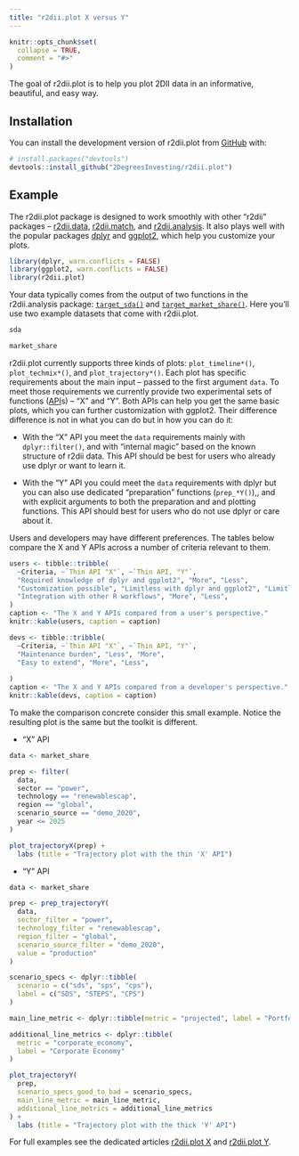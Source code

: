 ```yaml
---
title: "r2dii.plot X versus Y"
---
```


```r
knitr::opts_chunk$set(
  collapse = TRUE,
  comment = "#>"
)
```

The goal of r2dii.plot is to help you plot 2DII data in an informative,
beautiful, and easy way.

## Installation

You can install the development version of r2dii.plot from
[GitHub](https://github.com/2DegreesInvesting/r2dii.plot) with:

```r
# install.packages("devtools")
devtools::install_github("2DegreesInvesting/r2dii.plot")
```

## Example

The r2dii.plot package is designed to work smoothly with other "r2dii" packages
-- [r2dii.data](https://2degreesinvesting.github.io/r2dii.data/),
[r2dii.match](https://2degreesinvesting.github.io/r2dii.match/), and
[r2dii.analysis](https://2degreesinvesting.github.io/r2dii.analysis/). It also
plays well with the popular packages [dplyr](https://www.tidyverse.org/) and
[ggplot2](https://ggplot2.tidyverse.org/), which help you customize your plots.

```r
library(dplyr, warn.conflicts = FALSE)
library(ggplot2, warn.conflicts = FALSE)
library(r2dii.plot)
```

Your data typically comes from the output of two functions in the r2dii.analysis
package:
[`target_sda()`](https://2degreesinvesting.github.io/r2dii.analysis/reference/target_sda.html)
and
[`target_market_share()`](https://2degreesinvesting.github.io/r2dii.analysis/reference/target_market_share.html).
Here you'll use two example datasets that come with r2dii.plot.

```r
sda

market_share
```

r2dii.plot currently supports three kinds of plots: `plot_timeline*()`,
`plot_techmix*()`, and `plot_trajectory*()`. Each plot has specific requirements
about the main input -- passed to the first argument `data`. To meet those
requirements we currently provide two experimental sets of functions
([API](https://en.wikipedia.org/wiki/API)s) -- "X" and "Y". Both APIs can help
you get the same basic plots, which you can further customization with ggplot2.
Their difference difference is not in what you can do but in how you can do it:

* With the "X" API you meet the `data` requirements mainly with
`dplyr::filter()`, and with "internal magic" based on the known structure of
r2dii data. This API should be best for users who already use dplyr or want to
learn it.

* With the "Y" API you could meet the `data` requirements with dplyr but you can
also use dedicated "preparation" functions (`prep_*Y()`),, and with explicit
arguments to both the preparation and and plotting functions. This API should
best for users who do not use dplyr or care about it.

Users and developers may have different preferences. The tables below compare
the X and Y APIs across a number of criteria relevant to them.

```r
users <- tibble::tribble(
  ~Criteria, ~`Thin API "X"`, ~`Thin API, "Y"`,
  "Required knowledge of dplyr and ggplot2", "More", "Less",
  "Customization possible", "Limitless with dplyr and ggplot2", "Limitless with dplyr, ggplot2, and r2dii.plot",
  "Integration with other R workflows", "More", "Less",
)
caption <- "The X and Y APIs compared from a user's perspective."
knitr::kable(users, caption = caption)

devs <- tibble::tribble(
  ~Criteria, ~`Thin API "X"`, ~`Thin API, "Y"`,
  "Maintenance burden", "Less", "More",
  "Easy to extend", "More", "Less",
  
)
caption <- "The X and Y APIs compared from a developer's perspective."
knitr::kable(devs, caption = caption)
```

To make the comparison concrete consider this small example. Notice the
resulting plot is the same but the toolkit is different.

* "X" API

```r
data <- market_share

prep <- filter(
  data,
  sector == "power",
  technology == "renewablescap",
  region == "global",
  scenario_source == "demo_2020",
  year <= 2025
)

plot_trajectoryX(prep) + 
  labs (title = "Trajectory plot with the thin 'X' API")
```

* "Y" API

```r
data <- market_share

prep <- prep_trajectoryY(
  data,
  sector_filter = "power",
  technology_filter = "renewablescap",
  region_filter = "global",
  scenario_source_filter = "demo_2020",
  value = "production"
)

scenario_specs <- dplyr::tibble(
  scenario = c("sds", "sps", "cps"),
  label = c("SDS", "STEPS", "CPS")
)

main_line_metric <- dplyr::tibble(metric = "projected", label = "Portfolio")

additional_line_metrics <- dplyr::tibble(
  metric = "corporate_economy",
  label = "Corporate Economy"
)

plot_trajectoryY(
  prep,
  scenario_specs_good_to_bad = scenario_specs,
  main_line_metric = main_line_metric,
  additional_line_metrics = additional_line_metrics
) + 
  labs (title = "Trajectory plot with the thick 'Y' API")
```

For full examples see the dedicated articles [r2dii.plot
X](https://2degreesinvesting.github.io/r2dii.plot/articles/articles/r2dii-plot-X.html)
and [r2dii.plot
Y](https://2degreesinvesting.github.io/r2dii.plot/articles/articles/r2dii-plot-Y.html).
